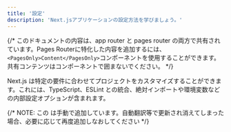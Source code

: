 ```yaml
---
title: '設定'
description: 'Next.jsアプリケーションの設定方法を学びましょう。'
---
```


{/* このドキュメントの内容は、app router と pages router の両方で共有されています。Pages Routerに特化した内容を追加するには、`<PagesOnly>Content</PagesOnly>`コンポーネントを使用することができます。共有コンテンツはコンポーネントで囲まないでください。 */}

Next.js は特定の要件に合わせてプロジェクトをカスタマイズすることができます。これには、TypeScript、ESLint との統合、絶対インポートや環境変数などの内部設定オプションが含まれます。

{/* NOTE: この <DocCardList /> は手動で追加しています。自動翻訳等で更新され消えてしまった場合、必要に応じて再度追加しなおしてください */}

<DocCardList />

